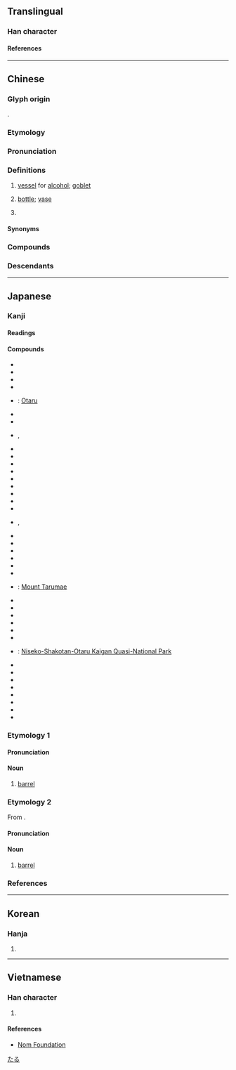 {{also|罇}}
{{character info}}
==Translingual==

===Han character===
{{Han char|rn=75|rad=木|as=12|sn=16|four=48946|canj=DTWI|ids=⿰木尊}}

====References====
{{Han ref|kx=0552.040|dkj=15500|dj=0940.080|hdz=21295.090|uh=6A3D}}

----

==Chinese==
{{zh-forms|alt=罇,墫,𤮐}}
{{zh-wp}}

===Glyph origin===
{{Han etym}}
{{Han compound|木|尊|c1=s|t1=wood|c2=p|ls=psc}}.

===Etymology===
{{rfe|zh|related to 尊?}}

===Pronunciation===
{{zh-pron
|m=zūn
|m-s=
|dg=
|c=zeon1
|c-t=dun4,dun4*
|g=
|h=pfs=chûn;gd=zun1
|j=
|mb=
|md=cŏng
|mn=chun
|mn-t=zung1
|w=1tsen
|x=zen1
|mc=y
|oc=y
|cat=n,c:cls,mn-t:cls
}}

===Definitions===
{{zh-hanzi}}

# {{lb|zh|archaic}} [[vessel]] for [[alcohol]]; [[goblet]]
# {{lb|zh|Cantonese|Hakka|Teochew|Leizhou Min|Zhongshan Min}} [[bottle]]; [[vase]] {{zh-mw|c:個}}
#: {{zh-x|玻璃{lei4-1}樽|glass '''bottle'''|C}}
# {{lb|zh|Cantonese|Teochew}} {{zh-classifier|[[bottle]]s}}
#: {{zh-x|一 樽 酒|a '''bottle''' of wine|C}}
#: {{zh-x|琴日 買 嗰 樽 豉油，今日 就 用 嗮 嗱{laa4}？|The '''bottle''' of soy sauce we bought yesterday is already used up today?|C}}

====Synonyms====
{{zh-dial|瓶子}}
{{zh-dial|瓶}}

===Compounds===
{{zh-der|匏樽|帨樽|折衝樽俎|潔樽|樽實|樽酒論文|移樽就教|移樽|樽俎|金樽|金樽旨酒|奶樽|水樽|樽枳|入樽|花樽|樽領|爆樽|樽頸|玻璃樽|膠樽|上樽|上樽酒|中樽|仙樽|侑樽|俎樽折衝|倅樽|出樽|北海樽|合樽|大樽|寒樽|山樽|彝樽|朋樽|桂樽|榴花樽|樽中弩|樽俎折衝|樽前月下|樽彝|樽斝|樽杓|樽桂|樽榼|樽節|樽篚|樽約|樽罍|樽酌|樽酒|殘樽|汙樽抔飲|清樽|犧樽|獸樽|玄樽|玉樽|琴樽|瑤樽|瓢樽|瓦樽|白獸樽|白虎樽|盤樽|禋樽|窊樽|窪樽|綠樽|罍樽|義樽|翠樽|芳樽|衢樽|角樽|訶陵樽|越樽|酒樽|開樽|陽燧樽|隻雞樽酒|離樽|雲樽|雷樽|鱟樽}}

===Descendants===
{{CJKV||そん}}

{{zh-cat|Vessels}}

----

==Japanese==

===Kanji===
{{ja-kanji|grade=|rs=木12}}

====Readings====
{{ja-readings
|goon=そん
|kanon=そん
|kun=たる-
}}

====Compounds====
{{der-top|Compounds}}
* {{ja-r|空き樽|あきだる}}
* {{ja-r|天野樽|あまのだる}}
* {{ja-r|祝い樽|いわいだる}}
* {{ja-r|柄樽|えだる}}
* {{ja-r|小樽|^おたる}}: [[w:Otaru|Otaru]]
* {{ja-r|折り掛け樽|おりかけだる}}
* {{ja-r|酒樽|さかだる}}
* {{ja-r|指し樽|さしだる}}, {{ja-r|差し樽|さしだる}}
* {{ja-r|四斗樽|しとだる}}
* {{ja-r|頼み樽|たのみだる}}
* {{ja-r|樽井|たるい}}
* {{ja-r|樽入り|たるいり}}
* {{ja-r|樽入れ|たるいれ}}
* {{ja-r|樽廻船|たるかいせん}}
* {{ja-r|樽鏡|たるかがみ}}
* {{ja-r|樽柿|たるがき}}
* {{ja-r|樽魚|たるざかな}}
* {{ja-r|樽酒|たるざけ}}, {{ja-r|樽酒|そんしゅ}}
* {{ja-r|樽代|たるだい}}
* {{ja-r|樽詰め|たるづめ}}
* {{ja-r|樽人形|たるにんぎょう}}
* {{ja-r|樽抜き|たるぬき}}
* {{ja-r|樽拾い|たるひろい}}
* {{ja-r|樽船|たるぶね}}
* {{ja-r|樽前山|^たるまえさん}}: [[w:Mount Tarumae|Mount Tarumae]]
* {{ja-r|樽丸|たるまる}}
* {{ja-r|樽御輿|たるみこし}}
* {{ja-r|角樽|つのだる}}
* {{ja-r|積み樽|つみだる}}
* {{ja-r|手樽|てだる}}
* {{ja-r|斗樽|とだる}}
* {{ja-r|ニセコ積丹小樽海岸国定公園|^ニセコ ^しゃこたん ^おたる ^かいがん ^こくてい ^こうえん}}: [[w:Niseko-Shakotan-Otaru Kaigan Quasi-National Park|Niseko-Shakotan-Otaru Kaigan Quasi-National Park]]
* {{ja-r|塗り樽|ぬりだる}}
* {{ja-r|ビヤ樽|ビヤだる}}
* {{ja-r|平樽|ひらだる}}
* {{ja-r|巻き樽|まきだる}}
* {{ja-r|柳樽|やなぎだる}}
* {{ja-r|結い樽|ゆいだる}}
* {{ja-r|腸樽|わただる}}
* {{ja-r|悪樽|わるだる}}
{{der-bottom}}

{{wikipedia|lang=ja}}

===Etymology 1===
{{ja-kanjitab|たる|yomi=k}}

====Pronunciation====
{{ja-pron|yomi=k|たる|acc=0|acc_ref=DJR,NHK}}

====Noun====
{{ja-noun|たる}}

# [[barrel]]

===Etymology 2===
{{ja-kanjitab|そん|yomi=o}}
From {{etyl|ltc|ja|sort=そん}} {{m|zh|樽|tr=tswon}}.

====Pronunciation====
{{ja-pron|yomi=o|そん}}

====Noun====
{{ja-noun|そん}}

# [[barrel]]

===References===
<references/>

[[Category:ja:Containers|たる]]

----

==Korean==

===Hanja===
{{ko-hanja|준}}

# {{rfdef|ko|sort=木12}}

----

==Vietnamese==

===Han character===
{{vi-readings|rs=木12|reading=tôn}}

# {{rfdef|vi|sort=木12}}

====References====
* [http://nomfoundation.org/common/nom_details.php?codepoint=6a3d Nom Foundation]